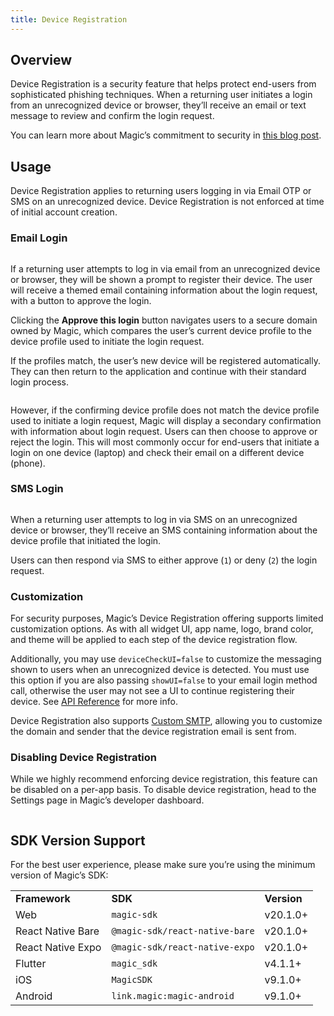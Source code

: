 ```yaml
---
title: Device Registration
---
```


## Overview

Device Registration is a security feature that helps protect end-users from sophisticated phishing techniques. When a returning user initiates a login from an unrecognized device or browser, they’ll receive an email or text message to review and confirm the login request.

You can learn more about Magic’s commitment to security in [this blog post](https://magic.link/posts/magic-commitment-product-security).

## Usage

Device Registration applies to returning users logging in via Email OTP or SMS on an unrecognized device. Device Registration is not enforced at time of initial account creation.

### Email Login

<Frame>
  <img src="/images/Device-Reg-(Same-Device).webp" alt="" />
</Frame>

If a returning user attempts to log in via email from an unrecognized device or browser, they will be shown a prompt to register their device. The user will receive a themed email containing information about the login request, with a button to approve the login.

Clicking the **Approve this login** button navigates users to a secure domain owned by Magic, which compares the user’s current device profile to the device profile used to initiate the login request.

If the profiles match, the user’s new device will be registered automatically. They can then return to the application and continue with their standard login process.

<Frame>
  <img src="/images/Device-Reg-(Mismatch).webp" alt="" />
</Frame>

However, if the confirming device profile does not match the device profile used to initiate a login request, Magic will display a secondary confirmation with information about login request. Users can then choose to approve or reject the login. This will most commonly occur for end-users that initiate a login on one device (laptop) and check their email on a different device (phone).

### SMS Login

<Frame>
  <img src="/images/Device-Reg-(SMS).webp" alt="" />
</Frame>

When a returning user attempts to log in via SMS on an unrecognized device or browser, they’ll receive an SMS containing information about the device profile that initiated the login.

Users can then respond via SMS to either approve (`1`) or deny (`2`) the login request.

### Customization

For security purposes, Magic’s Device Registration offering supports limited customization options. As with all widget UI, app name, logo, brand color, and theme will be applied to each step of the device registration flow.

Additionally, you may use `deviceCheckUI=false` to customize the messaging shown to users when an unrecognized device is detected. You must use this option if you are also passing `showUI=false` to your email login method call, otherwise the user may not see a UI to continue registering their device. See [API Reference](/embedded-wallets/sdk/client-side/javascript#loginwithemailotp) for more info.

Device Registration also supports [Custom SMTP](/embedded-wallets/authentication/customization/custom-smtp), allowing you to customize the domain and sender that the device registration email is sent from.

### Disabling Device Registration

While we highly recommend enforcing device registration, this feature can be disabled on a per-app basis. To disable device registration, head to the Settings page in Magic’s developer dashboard.

<Frame>
  <img src="/images/device-reg-toggle.webp" alt="" />
</Frame>

## SDK Version Support

For the best user experience, please make sure you’re using the minimum version of Magic’s SDK:

|                   |                                |             |
| ----------------- | ------------------------------ | ----------- |
| **Framework**     | **SDK**                        | **Version** |
| Web               | `magic-sdk`                    | v20.1.0+    |
| React Native Bare | `@magic-sdk/react-native-bare` | v20.1.0+    |
| React Native Expo | `@magic-sdk/react-native-expo` | v20.1.0+    |
| Flutter           | `magic_sdk`                    | v4.1.1+     |
| iOS               | `MagicSDK`                     | v9.1.0+     |
| Android           | `link.magic:magic-android`     | v9.1.0+     |
